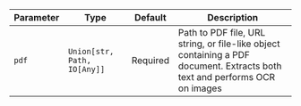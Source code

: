 | Parameter | Type                        | Default  | Description                                                                                                                |
| --------- | --------------------------- | -------- | -------------------------------------------------------------------------------------------------------------------------- |
| `pdf`     | `Union[str, Path, IO[Any]]` | Required | Path to PDF file, URL string, or file-like object containing a PDF document. Extracts both text and performs OCR on images |
